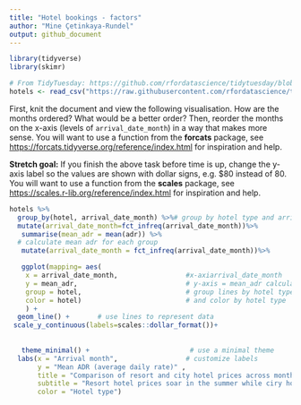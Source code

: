 ```yaml
---
title: "Hotel bookings - factors"
author: "Mine Çetinkaya-Rundel"
output: github_document
---
```


```r
library(tidyverse)
library(skimr)
```

```r
# From TidyTuesday: https://github.com/rfordatascience/tidytuesday/blob/master/data/2020/2020-02-11/readme.md
hotels <- read_csv("https://raw.githubusercontent.com/rfordatascience/tidytuesday/master/data/2020/2020-02-11/hotels.csv")
```

First, knit the document and view the following visualisation.
How are the months ordered?
What would be a better order?
Then, reorder the months on the x-axis (levels of `arrival_date_month`) in a way that makes more sense.
You will want to use a function from the **forcats** package, see <https://forcats.tidyverse.org/reference/index.html> for inspiration and help.

**Stretch goal:** If you finish the above task before time is up, change the y-axis label so the values are shown with dollar signs, e.g. $80 instead of 80.
You will want to use a function from the **scales** package, see <https://scales.r-lib.org/reference/index.html> for inspiration and help.

```r
hotels %>%
  group_by(hotel, arrival_date_month) %>%# group by hotel type and arrival month
  mutate(arrival_date_month=fct_infreq(arrival_date_month))%>%
   summarise(mean_adr = mean(adr)) %>%
  # calculate mean adr for each group
   mutate(arrival_date_month = fct_infreq(arrival_date_month))%>%

   ggplot(mapping= aes(
    x = arrival_date_month,                 #x-axiarrival_date_month
    y = mean_adr,                           # y-axis = mean_adr calculated above
    group = hotel,                          # group lines by hotel type
    color = hotel)                          # and color by hotel type
    ) +
  geom_line() +       # use lines to represent data
 scale_y_continuous(labels=scales::dollar_format())+
  
  
   theme_minimal() +                         # use a minimal theme
  labs(x = "Arrival month",                 # customize labels
       y = "Mean ADR (average daily rate)" , 
       title = "Comparison of resort and city hotel prices across months",
       subtitle = "Resort hotel prices soar in the summer while ciry hotel prices remain relatively constant throughout the year",
       color = "Hotel type")
```
